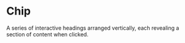# Chip
A series of interactive headings arranged vertically, each revealing a section of content when clicked.

